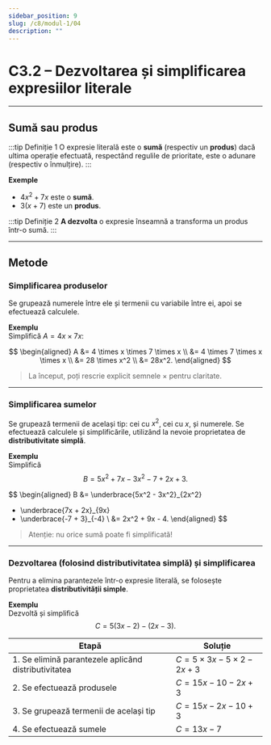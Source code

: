 ```yaml
---
sidebar_position: 9
slug: /c8/modul-1/04
description: ""
---
```


# C3.2 – Dezvoltarea și simplificarea expresiilor literale

---

## Sumă sau produs

:::tip Definiție 1
O expresie literală este o **sumă** (respectiv un **produs**) dacă ultima operație efectuată, respectând regulile de prioritate, este o adunare (respectiv o înmulțire).
:::

**Exemple**
- $4x^2 + 7x$ este o **sumă**.
- $3(x + 7)$ este un **produs**.

:::tip Definiție 2
**A dezvolta** o expresie înseamnă a transforma un produs într-o sumă.
:::

---

## Metode

### Simplificarea produselor

Se grupează numerele între ele și termenii cu variabile între ei, apoi se efectuează calculele.

**Exemplu**  
Simplifică $A = 4x \times 7x$:

$$
\begin{aligned}
A &= 4 \times x \times 7 \times x \\
  &= 4 \times 7 \times x \times x \\
  &= 28 \times x^2 \\
  &= 28x^2.
\end{aligned}
$$

> La început, poți rescrie explicit semnele $\times$ pentru claritate.

---

### Simplificarea sumelor

Se grupează termenii de același tip: cei cu $x^2$, cei cu $x$, și numerele. Se efectuează calculele și simplificările, utilizând la nevoie proprietatea de **distributivitate simplă**.

**Exemplu**  
Simplifică
$$
B = 5x^2 + 7x - 3x^2 - 7 + 2x + 3.
$$

$$
\begin{aligned}
B &= \underbrace{5x^2 - 3x^2}_{2x^2}
   + \underbrace{7x + 2x}_{9x}
   + \underbrace{-7 + 3}_{-4} \\
  &= 2x^2 + 9x - 4.
\end{aligned}
$$

> Atenție: nu orice sumă poate fi simplificată!

---

### Dezvoltarea (folosind distributivitatea simplă) și simplificarea

Pentru a elimina parantezele într-o expresie literală, se folosește proprietatea **distributivității simple**.

**Exemplu**  
Dezvoltă și simplifică
$$
C = 5(3x - 2) - (2x - 3).
$$

| Etapă | Soluție |
|-------|--------|
| 1. Se elimină parantezele aplicând distributivitatea | $C = 5 \times 3x - 5 \times 2 - 2x + 3$ |
| 2. Se efectuează produsele | $C = 15x - 10 - 2x + 3$ |
| 3. Se grupează termenii de același tip | $C = 15x - 2x - 10 + 3$ |
| 4. Se efectuează sumele | $C = 13x - 7$ |
